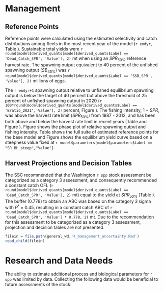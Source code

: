 # Management 

## Reference Points

Reference points were calculated using the estimated selectivity and catch distributions among fleets in the most recent year of the model (`r endyr`, Table \ref{tab:referenceES}). Sustainable total yields  were `r round(model$derived_quants[model$derived_quants$Label == 'Dead_Catch_SPR', 'Value'], 2)` mt when using an $SPR_{50\%}$ reference harvest rate. The spawning output equivalent to 40 percent of the unfished spawning output ($SB_{40\%}$) was `r round(model$derived_quants[model$derived_quants$Label == 'SSB_SPR', 'Value'], 2)` millions of eggs. 

The `r endyr+1` spawning output relative to unfished equilibrium spawning output is below the target of 40 percent but above the threshold of 25 percent of unfished spawning output in 2020 (`r 100*round(model$derived_quants[model$derived_quants$Label == 'Bratio_2021','Value'], 2)` percent, Figure \ref{fig:depl}). The fishing intensity, $1-SPR$, was above the harvest rate limit ($SPR_{50\%}$) from 1987 - 2012, and has been both above and below the harvest rate limit in recent years (Table \ref{tab:timeseries} and Figure \ref{fig:1-spr}). Figure \ref{fig:phase-plot} shows the phase plot of relative spawning output and fishing intensity. Table \ref{tab:referenceES} shows the full suite of estimated reference points for the base model and Figure \ref{fig:yield} shows the equilibrium yield curve based on a steepness value fixed at `r model$parameters[model$parameters$Label == "SR_BH_steep","Value"]`.


## Harvest Projections and Decision Tables

The SSC recommended that the Washington `r spp` stock assessment be categorized as a category 3 assessment, and consequently recommended a constant catch OFL (`r round(model$derived_quants[model$derived_quants$Label == 'Dead_Catch_SPR', 'Value'], 2)` mt) equal to the yield at $SPR_{50\%}$ (Table \ref{tab:referenceES}). The buffer (0.778) to obtain an ABC was based on the category 3 sigma with $P^*$ = 0.45, resulting in a constant catch ABC of `r round(model$derived_quants[model$derived_quants$Label == 'Dead_Catch_SPR', 'Value'] * 0.778, 2)` mt. Due to the recommendation for this assessment to be categorized as a category 3 assessment, projection and decision tables are not presented.    

<!-- A ten year projection of the base model was estimated for years 2023-2032, with catches equal to the estimated yield at $SPR_{50\%}$ multiplied by buffer (0.778) based on a category 3 sigma and P* = 0.45 (Table \ref{tab:project}). The removals in 2021 and 2022 were set based on the mortality estimates from the GEMM product for the recreational fleet, averaged from 2018-2020, as requested by the PFMC Groundfish Management Team (GMT, personal communication). Removals in 2021 and 2022 were apportioned to recreational and commercial catches based on the average proportion from 2018-2020 that each fleet contributed to the total catch. The same apportionment was also applied to the constant catch values during the projection years (2023-3032). -->

<!-- Recreational catches were provided in numbers, so the internally estimated catch in weight from the model was used to calculate the average catch from 2018-2020. Projected catches in biomass for the recreational fleet were converted to catch in numbers based on iteratively searching for the catch in numbers that achieves the desired catch value (in biomass) for the recreational fleet, and is the reason the catches in biomass by year do not exactly equal the fixed catch value.         -->


<!-- Evaluation of Scientific Uncertainty -->

```r
filein = file.path(general_wd,'4_management_uncertainty.Rmd')
read_child(filein)
```

# Research and Data Needs

The ability to estimate additional process and biological parameters for `r spp` was limited by data.  Collecting the following data would be beneficial to future assessments of the stock:

\begin{itemize}

	\item Continue collecting length and otolith samples from recreational catches and collect length samples from recreational discards. This would ensured collected samples are not missing small fish if they are caught and retained and not missing small fish if they are caught and discarded. Lengths of discarded fish would allow estimating a separate discard fleet within the model.   

	\item Continue to collect length data for the commercial fleet if catches occur.
	
	\item Recruitment patterns showed lower than average recruitment in the 2000s. Additional data to support such patterns in recruitment would provide additional support for model estimates.  

\end{itemize}